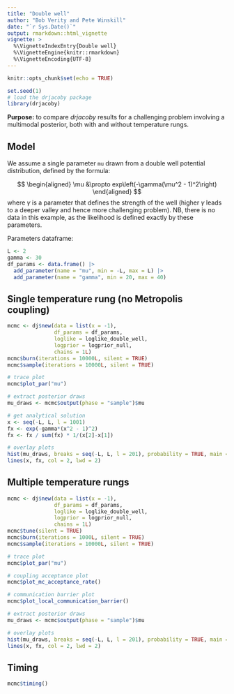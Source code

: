 ---
title: "Double well"
author: "Bob Verity and Pete Winskill"
date: "`r Sys.Date()`"
output: rmarkdown::html_vignette
vignette: >
  %\VignetteIndexEntry{Double well}
  %\VignetteEngine{knitr::rmarkdown}
  %\VignetteEncoding{UTF-8}
---

```{r setup, include=FALSE}
knitr::opts_chunk$set(echo = TRUE)
```

```{r, echo = FALSE}
set.seed(1)
# load the drjacoby package
library(drjacoby)
```

**Purpose:** to compare *drjacoby* results for a challenging problem involving a multimodal posterior, both with and without temperature rungs.

## Model

We assume a single parameter `mu` drawn from a double well potential distribution, defined by the formula:

$$
\begin{aligned}
  \mu &\propto exp\left(-\gamma(\mu^2 - 1)^2\right)
\end{aligned}
$$
where $\gamma$ is a parameter that defines the strength of the well (higher $\gamma$ leads to a deeper valley and hence more challenging problem). NB, there is no data in this example, as the likelihood is defined exactly by these parameters.

Parameters dataframe:

```{r}
L <- 2
gamma <- 30
df_params <- data.frame() |>
  add_parameter(name = "mu", min = -L, max = L) |>
  add_parameter(name = "gamma", min = 20, max = 40)
```


## Single temperature rung (no Metropolis coupling)

```{r}
mcmc <- dj$new(data = list(x = -1),
               df_params = df_params,
               loglike = loglike_double_well,
               logprior = logprior_null,
               chains = 1L)
mcmc$burn(iterations = 10000L, silent = TRUE)
mcmc$sample(iterations = 10000L, silent = TRUE)
```

```{r, fig.width=6, fig.height=5}
# trace plot
mcmc$plot_par("mu")
```

```{r, fig.width=6, fig.height=5}
# extract posterior draws
mu_draws <- mcmc$output(phase = "sample")$mu

# get analytical solution
x <- seq(-L, L, l = 1001)
fx <- exp(-gamma*(x^2 - 1)^2)
fx <- fx / sum(fx) * 1/(x[2]-x[1])

# overlay plots
hist(mu_draws, breaks = seq(-L, L, l = 201), probability = TRUE, main = "", col = "black")
lines(x, fx, col = 2, lwd = 2)
```


## Multiple temperature rungs

```{r}
mcmc <- dj$new(data = list(x = -1),
               df_params = df_params,
               loglike = loglike_double_well,
               logprior = logprior_null,
               chains = 1L)
mcmc$tune(silent = TRUE)
mcmc$burn(iterations = 1000L, silent = TRUE)
mcmc$sample(iterations = 10000L, silent = TRUE)
```

```{r, fig.width=6, fig.height=5}
# trace plot
mcmc$plot_par("mu")

# coupling acceptance plot
mcmc$plot_mc_acceptance_rate()

# communication barrier plot
mcmc$plot_local_communication_barrier()
```

```{r, fig.width=6, fig.height=5}
# extract posterior draws
mu_draws <- mcmc$output(phase = "sample")$mu

# overlay plots
hist(mu_draws, breaks = seq(-L, L, l = 201), probability = TRUE, main = "", col = "black")
lines(x, fx, col = 2, lwd = 2)
```

## Timing

```{r}
mcmc$timing()
```

